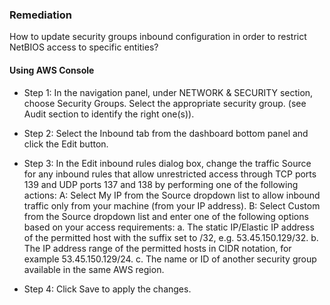 ### Remediation

How to update security groups inbound configuration in order to restrict NetBIOS access to specific entities?

#### Using AWS Console

- Step 1: In the navigation panel, under NETWORK & SECURITY section, choose Security Groups. Select the appropriate security group.
  (see Audit section to identify the right one(s)).

- Step 2: Select the Inbound tab from the dashboard bottom panel and click the Edit button.

- Step 3: In the Edit inbound rules dialog box, change the traffic Source for any inbound rules that allow unrestricted access through TCP ports 139 and UDP ports 137 and 138 by performing one of the following actions:
  A: Select My IP from the Source dropdown list to allow inbound traffic only from your machine (from your IP address).
  B: Select Custom from the Source dropdown list and enter one of the following options based on your access requirements:
  a. The static IP/Elastic IP address of the permitted host with the suffix set to /32, e.g. 53.45.150.129/32.
  b. The IP address range of the permitted hosts in CIDR notation, for example 53.45.150.129/24.
  c. The name or ID of another security group available in the same AWS region.

- Step 4: Click Save to apply the changes.
